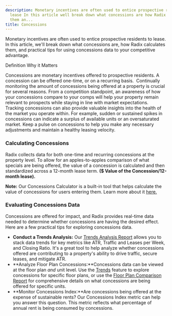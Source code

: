 ```yaml
---
description: Monetary incentives are often used to entice prospective residents to
  lease In this article well break down what concessions are how Radix calculates
  them an...
title: Concessions
---
```


Monetary incentives are often used to entice prospective residents to lease. In this article, we'll break down what concessions are, how Radix calculates them, and practical tips for using concessions data to your competitive advantage. 




Definition Why it Matters

Concessions are monetary incentives offered to prospective residents. A concession can be offered one-time, or on a recurring basis. 
Continually monitoring the amount of concessions being offered at a property is crucial for several reasons. From a competition standpoint, an awareness of how your concessions compare to your comps will help your property remain relevant to prospects while staying in line with market expectations. Tracking concessions can also provide valuable insights into the health of the market you operate within. For example, sudden or sustained spikes in concessions can indicate a surplus of available units or an oversaturated market. Keep a pulse on concessions to help you make any necessary adjustments and maintain a healthy leasing velocity. 


### Calculating Concessions


Radix collects data for both one-time and recurring concessions at the property level. To allow for an apples-to-apples comparison of what specials are being offered, the value of a concession is calculated and then standardized across a 12-month lease term. **($ Value of the Concession/12-month lease).**



**Note:** Our Concessions Calculator is a built-in tool that helps calculate the value of concessions for users entering them. Learn more about it [here.](kb://article/zendesk:radix:27905514654221)  
### Evaluating Concessions Data


Concessions are offered for impact, and Radix provides real-time data needed to determine whether concessions are having the desired effect. Here are a few practical tips for exploring concessions data.


* **Conduct a Trends Analysis:** Our [Trends Analysis Report](kb://article/zendesk:radix:15181922028429) allows you to stack data trends for key metrics like ATR, Traffic and Leases per Week, and Closing Ratio. It's a great tool to help analyze whether concessions offered are contributing to a property's ability to drive traffic, secure leases, and mitigate ATR.
* **Analyze Floor Plan Concessions:**Concessions data can be viewed at the floor plan *and* unit level. Use the [Trends](kb://article/zendesk:radix:9060097289101) feature to explore concessions for specific floor plans, or use the [Floor Plan Comparison Report](kb://article/zendesk:radix:15100961400845) for comprehensive details on what concessions are being offered for specific units.
* **Monitor Concessions Index:**Are concessions being offered at the expense of sustainable rents? Our Concessions Index metric can help you answer this question. This metric reflects what percentage of annual rent is being consumed by concessions.